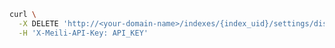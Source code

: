 <CodeGroup>

```bash cURL
curl \
  -X DELETE 'http://<your-domain-name>/indexes/{index_uid}/settings/displayed-attributes' \
  -H 'X-Meili-API-Key: API_KEY'
```

</CodeGroup>
